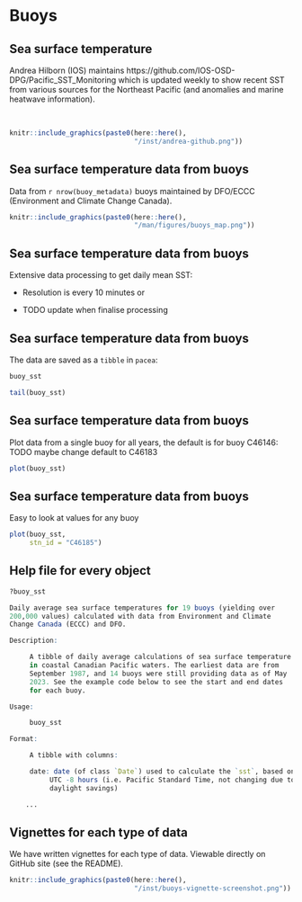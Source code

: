 # Buoys

## Sea surface temperature

Andrea Hilborn (IOS) maintains
https://github.com/IOS-OSD-DPG/Pacific_SST_Monitoring
which is updated weekly to show recent SST from various sources for the Northeast Pacific (and anomalies
and marine heatwave information).

  \

```r
knitr::include_graphics(paste0(here::here(),
                               "/inst/andrea-github.png"))
```

## Sea surface temperature data from buoys

Data from `r nrow(buoy_metadata)` buoys maintained by DFO/ECCC (Environment and
Climate Change Canada).


```r
knitr::include_graphics(paste0(here::here(),
                               "/man/figures/buoys_map.png"))
```

## Sea surface temperature data from buoys

Extensive data processing to get daily mean SST:

- Resolution is every 10 minutes or

- TODO update when finalise processing


## Sea surface temperature data from buoys

The data are saved as a `tibble` in `pacea`:
```r
buoy_sst
```
\pause
```r
tail(buoy_sst)
```

## Sea surface temperature data from buoys

Plot data from a single buoy for all years, the default is for buoy C46146: TODO
maybe change default to C46183
```r
plot(buoy_sst)
```

## Sea surface temperature data from buoys

Easy to look at values for any buoy
```r
plot(buoy_sst,
     stn_id = "C46185")
```

## Help file for every object
```r
?buoy_sst

Daily average sea surface temperatures for 19 buoys (yielding over
200,000 values) calculated with data from Environment and Climate
Change Canada (ECCC) and DFO.

Description:

     A tibble of daily average calculations of sea surface temperature
     in coastal Canadian Pacific waters. The earliest data are from
     September 1987, and 14 buoys were still providing data as of May
     2023. See the example code below to see the start and end dates
     for each buoy.

Usage:

     buoy_sst

Format:

     A tibble with columns:

     date: date (of class `Date`) used to calculate the `sst`, based on
          UTC -8 hours (i.e. Pacific Standard Time, not changing due to
          daylight savings)

    ...
```

## Vignettes for each type of data

We have written vignettes for each type of data. Viewable directly on GitHub
site (see the README).

```r
knitr::include_graphics(paste0(here::here(),
                               "/inst/buoys-vignette-screenshot.png"))
```
